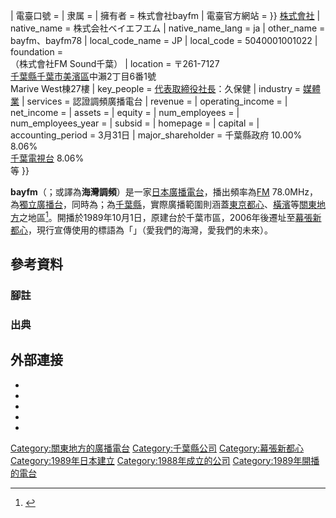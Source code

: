 {{NoteTA
|G1 = Communication
|G2 = Organization
|G3 = Toponym
|G4 = JP Show
}}
{{lowercase|title=bayfm}}
{{Expand Japanese|ベイエフエム|time=2020-10-14T14:59:43+00:00}}
{{广播电台
| 電臺名稱     = bayfm
| 英文名稱     = 
| 原文名称     = {{lang|ja|ベイエフエム}}
| 電臺圖片檔案 = 
| 電臺圖片尺寸 = 
| 電臺圖片名稱 = <!--bayfm台徽-->
| 電臺圖片簡介 = <!--bayfm台徽-->
| 缩写         = 
| 所屬國家     = {{JPN}}
| 總部所在     = {{JPN}}[[千葉縣|千葉縣]][[幕張新都心|幕張新都心]]
| 播放地區     = [[千葉縣|千葉縣]]
| 開播日期     = {{Start date and age|1989|10|01}}
| 電臺呼號     = {{lang|en|JOGV-FM}}
| 类型         = [[調頻廣播|調頻廣播]]
| 主要语言     = [[日本語|日本語]]
| 使用频段     = {{Plain list|
* 78.0MHz<small>（千葉{{\}}{{link-ja|三山 (船橋市)|三山 (船橋市)|三山}}送信所） </small>
* 79.3MHz<small>（銚子）</small>
* 87.4MHz<small>（勝浦）</small>
* 79.7MHz<small>（白濱）</small>
* 77.7MHz<small>（館山）</small>
}}
| 電臺口號     = {{lang|en|Love Our Bay, Love Our Future}}
| 隶属         = 
| 擁有者       = 株式會社bayfm
| 電臺官方網站 = {{URL|https://www.bayfm.co.jp/}}
}}
{{Infobox company
| name               = 株式會社bayfm
| name_en            = bayfm78 Company, Limited
| logo               = <!--上方表格已有，此處省略-->
| logo_size          = 
| logo_caption       = 
| image              = World Business Garden.jpg
| image_size         = 250px
| image_caption      = bayfm總部與主要播音室所在的{{link-ja|世界商務花園|ワールドビジネスガーデン}}
| type               = [[非上市公司|非上市公司]]{{\}}[[株式會社|株式會社]]
| native_name        = 株式会社ベイエフエム
| native_name_lang   = ja
| other_name         = bayfm、bayfm78
| local_code_name    = JP
| local_code         = 5040001001022
| foundation         = {{Start date and age|df=yes|1988|10|28}}<br />（株式會社FM Sound千葉）
| location           = {{JPN}} 〒261-7127<br />[[千葉縣|千葉縣]][[千葉市|千葉市]][[美濱區|美濱區]]中瀨2丁目6番1號<br />{{link-ja|世界商務花園|ワールドビジネスガーデン}}Marive West棟27樓
| key_people         = [[代表董事|代表取締役]][[社長|社長]]：久保健
| industry           = [[大眾媒體|媒體業]]
| services           = {{link-ja|廣播法 (日本)|放送法|廣播法}}認證調頻廣播電台
| revenue            = 
| operating_income   = 
| net_income         = 
| assets             = 
| equity             = 
| num_employees      = 
| num_employees_year = 
| subsid             = 
| homepage           = {{URL|https://www.bayfm.co.jp/}}
| capital            = 
| accounting_period  = 3月31日
| major_shareholder  = 千葉縣政府 10.00%<br />{{link-ja|千葉日報|千葉日報|千葉日報社}} 8.06%<br />[[千葉電視台|千葉電視台]] 8.06%<br />等
}}

'''bayfm'''（{{jpn|j=ベイエフエム|hg=<!--全名全由片假名構成，故略-->|rm=bei efu-emu|f=y}}{{efn|1=實際上多以英文名稱「bayfm」表記而少用日文。}}；或譯為'''海灣調頻'''）是一家[[日本|日本]][[廣播電台|廣播電台]]，播出頻率為[[調頻廣播|FM]] 78.0MHz，為[[獨立廣播台|獨立廣播台]]，同時為{{Link-ja|特定地面基幹廣播事業者|特定地上基幹放送事業者}}；{{link-ja|放送對象地域|放送対象地域|廣播對象區域}}為[[千葉縣|千葉縣]]，實際廣播範圍則涵蓋[[東京都區部|東京都心]]、[[横滨市|橫濱]]等[[關東地方|關東地方]]之地區<ref>{{Cite web |url=https://www.bayfm.co.jp/sales/pdf/media1.pdf |title=bayfm Cover Area |accessdate=2019-04-09 |archive-date=2019-04-09 |archive-url=https://web.archive.org/web/20190409132358/https://www.bayfm.co.jp/sales/pdf/media1.pdf |dead-url=no }}</ref>。開播於1989年10月1日，原建台於千葉市區，2006年後遷址至[[幕張新都心|幕張新都心]]，現行宣傳使用的標語為「{{lang|en|Love Our Bay, Love Our Future}}」（愛我們的海灣，愛我們的未來）。

== 參考資料 ==
=== 腳註 ===
{{Refbegin|2}}
{{Notelist}}
{{Refend}}

=== 出典 ===
{{Refbegin|4}}
{{Reflist}}
{{Refend}}

== 外部連接 ==
{{commonscat|Bayfm}}

* {{Official website}}{{ja}}
* {{Twitter|bayfm78MHz}}
* {{Facebook|bayfm78}}
* {{Instagram|bayfm_official}}
* {{YouTube|channel=UCqTDWFLkkBCIuDeqc5gLvcQ|bayfm78}}

{{Radio-Kanto}}
{{Portal bar|日本|文化|電信}}
{{Authority control}}

{{DEFAULTSORT:bayfm}}
[[Category:關東地方的廣播電台|Category:關東地方的廣播電台]]
[[Category:千葉縣公司|Category:千葉縣公司]]
[[Category:幕張新都心|Category:幕張新都心]]
[[Category:1989年日本建立|Category:1989年日本建立]]
[[Category:1988年成立的公司|Category:1988年成立的公司]]
[[Category:1989年開播的電台|Category:1989年開播的電台]]